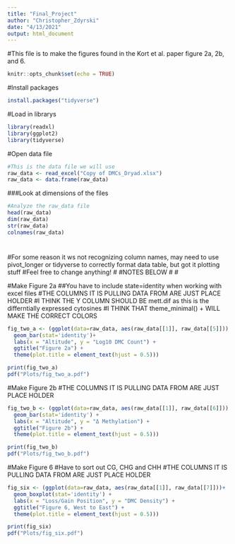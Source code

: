 ```yaml
---
title: "Final_Project"
author: "Christopher_Zdyrski"
date: "4/13/2021"
output: html_document
---
```

#This file is to make the figures found in the Kort et al. paper figure 2a, 2b, and 6.
```r
knitr::opts_chunk$set(echo = TRUE)
```

#Install packages
```r
install.packages("tidyverse")
```

#Load in librarys
```r
library(readxl)
library(ggplot2)
library(tidyverse)
```

#Open data file
```r
#This is the data file we will use
raw_data <- read_excel("Copy of DMCs_Dryad.xlsx")
raw_data <- data.frame(raw_data)
```

###Look at dimensions of the files
```r
#Analyze the raw_data file
head(raw_data)
dim(raw_data)
str(raw_data)
colnames(raw_data)
```





#
#
#
#
#For some reason it ws not recognizing column names, may need to use pivot_longer or tidyverse to correctly format data table, but got it plotting stuff
#Feel free to change anything!
#
#NOTES BELOW
#
#


#Make Figure 2a
##You have to include state=identity when working with excel files
#THE COLUMNS IT IS PULLING DATA FROM ARE JUST PLACE HOLDER
#I THINK THE Y COLUMN SHOULD BE mett.dif as this is the differntially expressed cytosines
#I THINK THAT  theme_minimal() + WILL MAKE THE CORRECT COLORS

```r
fig_two_a <- (ggplot(data=raw_data, aes(raw_data[[1]], raw_data[[5]])) +
  geom_bar(stat='identity')+
  labs(x = "Altitude", y = "Log10 DMC Count") +
  ggtitle("Figure 2a") +
  theme(plot.title = element_text(hjust = 0.5)))

print(fig_two_a)
pdf("Plots/fig_two_a.pdf")
```

#Make Figure 2b
#THE COLUMNS IT IS PULLING DATA FROM ARE JUST PLACE HOLDER
```r
fig_two_b <- (ggplot(data=raw_data, aes(raw_data[[1]], raw_data[[6]])) +
  geom_bar(stat='identity') +
  labs(x = "Altitude", y = "Δ Methylation") +
  ggtitle("Figure 2b") +
  theme(plot.title = element_text(hjust = 0.5)))

print(fig_two_b)
pdf("Plots/fig_two_b.pdf")
```

#Make Figure 6
#Have to sort out CG, CHG and CHH
#THE COLUMNS IT IS PULLING DATA FROM ARE JUST PLACE HOLDER
```r
fig_six <- (ggplot(data=raw_data, aes(raw_data[[1]], raw_data[[7]]))+
  geom_boxplot(stat='identity') +
  labs(x = "Loss/Gain Position", y = "DMC Density") +
  ggtitle("Figure 6, West to East") +
  theme(plot.title = element_text(hjust = 0.5)))

print(fig_six)
pdf("Plots/fig_six.pdf")
```